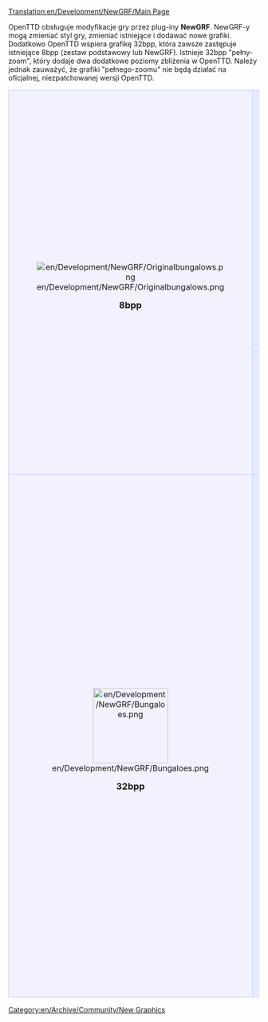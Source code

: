 [[Translation:en/Development/NewGRF/Main Page]]


OpenTTD obsługuje modyfikacje gry przez plug-iny '''NewGRF'''. NewGRF-y mogą zmieniać styl gry, zmieniać istniejące i dodawać nowe grafiki.
Dodatkowo OpenTTD wspiera grafikę 32bpp, która zawsze zastępuje istniejące 8bpp (zestaw podstawowy lub NewGRF). Istnieje 32bpp "pełny-zoom", który dodaje dwa dodatkowe poziomy zbliżenia w OpenTTD. Należy jednak zauważyć, że grafiki "pełnego-zoomu" nie będą działać na oficjalnej, niezpatchowanej wersji OpenTTD.

{| 
|-
|align="center" rowspan="2" style="background-color: #f1f2fe; border: 1px solid #c7c8fe; margin: 0; padding: 1em 1em 0em 1em;"|
[[File:en/Development/NewGRF/Originalbungalows.png]]
   
<font size="4">'''8bpp'''</font>


|style="background-color: #e7ebff; border: 1px solid #c7c8fe; margin: 0; padding: 1em 1em 0em 1em;"|
<font size="3">'''Tipy i triki w NewGRF'''</font>
*[[pl/Development/NewGRF/Narzędzia do rozwoju NewGRF|Narzędzia do NewGRF]]
*[[en/Development/NewGRF/Debugging|Odbugowywanie NewGRF-ów]]
*[[en/Development/NewGRF/Alignment|Porady na temat dostosowywania ikonek]]
*[[en/Development/NewGRF/Incompatibility Hints|Zmiany w NewGRF, łamiące wcześniejszą kompatybilność]]
*'''8bpp Projekt [[en/Archive/Community/OpenGFX Readme|Podstawowy Set OpenGFX]]''' (GPL v2 - licencjonowany podstawowy set dla OpenTTD)
*[http://dev.openttdcoop.org/projects DevZone] - dom wielu projektów NewGRF
*[http://wiki.ttdpatch.net/tiki-index.php?page=NewGraphicsSpecs Wiki ze specyfikacją NewGRF]
|-
|style="background-color: #e7ebff; border: 1px solid #c7c8fe; margin: 0; padding: 1em 1em 0em 1em;"|
<font size="3">'''Instrukcja użytkowania i lista NewGRF-ów'''</font>

:[[en/Manual/NewGRF|Dokumentacja NewGRF]] - używanie i instalacja.
:Oraz [[en/Community/NewGRF/Main Page|lista niektórych NewGRF-ów]].
|-
|align="center" style="background-color: #f1f2fe; border: 1px solid #c7c8fe; margin: 0; padding: 1em 1em 0em 1em;"|
[[File:en/Development/NewGRF/Bungaloes.png|150px]]

<font size="4">'''32bpp'''</font>
|style="background-color: #e7ebff; border: 1px solid #c7c8fe; margin: 0; padding: 1em 1em 0em 1em;"|
<font size="3">'''Dokumentacja Rozwoju Grafik 32bit-owych'''</font>

:[[en/Archive/Old 32bpp/32bit Graphics Development|TU]] zadokumentowane jest wszystko od teorii (rozmiary, specyfikacja oświetlenia, tutoriale, etc.) po praktykę (materiały, rekwizyty).

<font size="3">'''Trackery Rozwoju Grafiki'''</font>

:Bądź na bieżąco w rozwijającym się 32bpp OpenTTD. Sprawdź, co już zostało przekonwertowane i co jeszcze zostało.
:[[en/Archive/Old 32bpp/32bpp graphics development tracker|32bpp - Oryginalna Skala]]
:[[en/Archive/Old 32bpp/32bpp graphics development tracker (extra zoom)|32bpp - Extra Zoom]]

<font size="3">'''Gotowe grafiki'''</font>

:[[en/Archive/Old 32bpp/List of downloadable 32 bpp tars|32bpp - Oryginalna Skala]] - Lista ukończonych, spakowanych i wypuszczonych grafik 32bpp, na których możesz już teraz grać w OpenTTD.
:[[en/Community/NewGRF/Playing with 32 bpp graphics|32bpp - Dodatkowe poziomy zbliżenia]] - Lista grafik z 2 dodatkowymi poziomami zbliżenia, i informacje o łatce.
:[[pl/Community/NewGRF/Granie z grafiką 32bpp|Granie z grafiką 32bpp]]!
|}

[[Category:en/Archive/Community/New Graphics]]